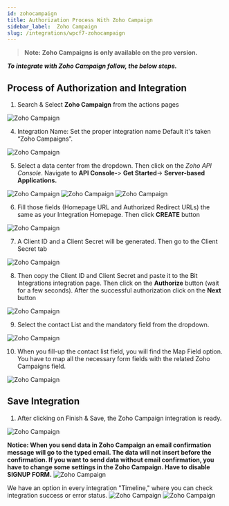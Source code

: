 ```yaml
---
id: zohocampaign
title: Authorization Process With Zoho Campaign
sidebar_label:  Zoho Campaign
slug: /integrations/wpcf7-zohocampaign
---
```


> **Note: Zoho Campaigns is only available on the pro version.**

***To integrate with Zoho Campaign follow, the below steps.***


## Process of Authorization and Integration

1. Search & Select **Zoho Campaign** from the actions pages
 <Image src="actions/zoho-campaigns/_select-zoho-campaigns" alt="Zoho Campaign" w="1020" h="350" />

4. Integration Name: Set the proper integration name Default it's taken “Zoho Campaigns”.
 <Image src="actions/zoho-campaigns/_integration-name" alt="Zoho Campaign" w="1020" h="350" />

5. Select a data center from the dropdown. Then click on the *Zoho API Console*. Navigate to **API Console-**> **Get Started**-> **Server-based Applications.** 
 <Image src="actions/zoho-campaigns/_select-data-center" alt="Zoho Campaign" w="1020" h="350" />
 <Image src="actions/zoho-campaigns/_get-started" alt="Zoho Campaign" w="1020" h="350" />
 <Image src="actions/zoho-campaigns/_server-based-applications" alt="Zoho Campaign" w="1020" h="350" />


6. Fill those fields (Homepage URL and Authorized Redirect URLs) the same as your Integration Homepage. Then click **CREATE** button
 <Image src="actions/zoho-campaigns/_create-applications" alt="Zoho Campaign" w="1020" h="350" />


7. A Client ID and a Client Secret will be generated. Then go to the Client Secret tab
 <Image src="actions/zoho-campaigns/_client-id-and-serect" alt="Zoho Campaign" w="1020" h="300" />

8. Then copy the Client ID and Client Secret and paste it to the Bit Integrations integration page. Then click on the **Authorize** button (wait for a few seconds). After the successful authorization click on the **Next** button
 <Image src="actions/zoho-campaigns/_authorize" alt="Zoho Campaign" w="1020" h="300" />

9. Select the contact List and the mandatory field from the dropdown.
 <Image src="actions/zoho-campaigns/_select-list" alt="Zoho Campaign" w="1020" h="300" />


10. When you fill-up the contact list field, you will find the Map Field option. You have to map all the necessary form fields with the related Zoho Campaigns field.
 <Image src="actions/zoho-campaigns/_field-mapping" alt="Zoho Campaign" w="1020" h="300" />


## Save Integration
1. After clicking on Finish & Save, the Zoho Campaign integration is ready.
 <Image src="actions/zoho-campaigns/_save-and-finish" alt="Zoho Campaign" w="1020" h="350" />
 
  **Notice: When you send data in Zoho Campaign an email confirmation message will go to the typed email. The data will not insert before the confirmation. If you want to send data without email confirmation, you have to change some settings in the Zoho Campaign. Have to disable SIGNUP FORM.**
 <Image src="actions/zoho-campaigns/_signup-form" alt="Zoho Campaign" w="1020" h="350" />

  We have an option in every integration "Timeline," where you can check integration success or error status.
   <Image src="actions/zoho-campaigns/_integrations-dashbord" alt="Zoho Campaign" w="1020" h="350" />
   <Image src="actions/zoho-campaigns/_timeline" alt="Zoho Campaign" w="1020" h="350" />


<Feedback/>
